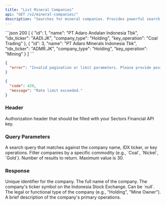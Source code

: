 ```yaml
---
title: "List Mineral Companies"
api: "GET /v2/mineral-companies/"
description: "Searches for mineral companies. Provides powerful search across name, ticker, and key operations, and allows filtering by commodity."
---
```


<ResponseExample>
```json 200
[
    {
        "id": 1,
        "name": "PT Adaro Andalan Indonesia Tbk",
        "idx_ticker": "AADI.JK",
        "company_type": "Holding",
        "key_operation": "Coal Trading"
    },
    {
        "id": 3,
        "name": "PT Adaro Minerals Indonesia Tbk",
        "idx_ticker": "ADMR.JK",
        "company_type": "Holding",
        "key_operation": "Mining"
    }
]
```

```json 400
{
  "error": "Invalid pagination or limit parameters. Please provide positive integers."
}
```

```json 429
{
  "code": 429,
  "message": "Rate limit exceeded."
}
```

</ResponseExample>

### Header

<ParamField header="Authorization" type="string" required>
  Authorization header that should be filled with your Sectors Financial API
  key.
</ParamField>

### Query Parameters

<ParamField query="keyword" type="string">
  A search query that matches against the company name, IDX ticker, or key
  operations.
</ParamField>
<ParamField query="commodity" type="string">
  Filter companies by a specific commodity (e.g., `Coal`, `Nickel`, `Gold`).
</ParamField>
<ParamField query="limit" type="integer" default="20">
  Number of results to return. Maximum value is 30.
</ParamField>

### Response

<ResponseField name="[]" type="Company">
  <Expandable title="Company properties">
    <ResponseField name="id" type="integer">
      Unique identifier for the company.
    </ResponseField>
    <ResponseField name="name" type="string">
      The full name of the company.
    </ResponseField>
    <ResponseField name="idx_ticker" type="string | null">
      The company's ticker symbol on the Indonesia Stock Exchange. Can be
      `null`.
    </ResponseField>
    <ResponseField name="company_type" type="string">
      The legal or functional type of the company (e.g., "Holding", "Mine
      Owner").
    </ResponseField>
    <ResponseField name="key_operation" type="string">
      A brief description of the company's primary operations.
    </ResponseField>
  </Expandable>
</ResponseField>
